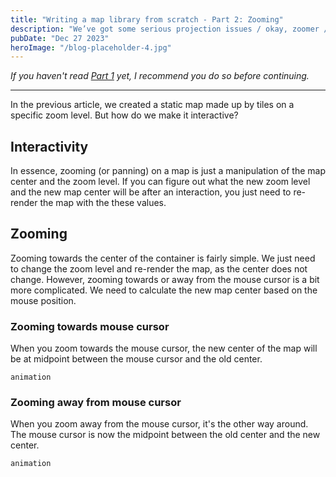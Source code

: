 ```yaml
---
title: "Writing a map library from scratch - Part 2: Zooming"
description: "We’ve got some serious projection issues / okay, zoomer / zoom zoom"
pubDate: "Dec 27 2023"
heroImage: "/blog-placeholder-4.jpg"
---
```


_If you haven't read <a href="/blog/web-maps-part-1" target="_blank">Part 1</a> yet,
I recommend you do so before continuing._

<hr />

In the previous article, we created a static map made up by tiles on a specific zoom level.
But how do we make it interactive?

## Interactivity

In essence, zooming (or panning) on a map is just a manipulation of the map center and the zoom level.
If you can figure out what the new zoom level and the new map center will be after an interaction,
you just need to re-render the map with the these values.

## Zooming

Zooming towards the center of the container is fairly simple.
We just need to change the zoom level and re-render the map, as the center does not change.
However, zooming towards or away from the mouse cursor is a bit more complicated.
We need to calculate the new map center based on the mouse position.

### Zooming towards mouse cursor

When you zoom towards the mouse cursor, the new center of the map will be at midpoint
between the mouse cursor and the old center.

`animation`

### Zooming away from mouse cursor

When you zoom away from the mouse cursor, it's the other way around.
The mouse cursor is now the midpoint between the old center and the new center.

`animation`
